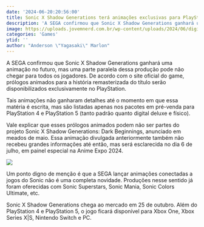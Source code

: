```yaml
---
date: '2024-06-20:20:56:00'
title: Sonic X Shadow Generations terá animações exclusivas para PlayStation
description: 'A SEGA confirmou que Sonic X Shadow Generations ganhará uma animação no futuro, mas uma parte paralela dessa produção pode não chegar para todos os jogadores. De acordo com o site oficial do game, prólogos animados para a história remasterizada do título serão disponibilizados exclusivamente no PlayStation.'
image: https://uploads.jovemnerd.com.br/wp-content/uploads/2024/06/digital_standard_edition_en_1__s92g30.jpg
categories: 'Games'
ytid: ''
author: "Anderson \"Yagasaki\" Marlon"
---
```


A SEGA confirmou que Sonic X Shadow Generations ganhará uma animação no futuro, mas uma parte paralela dessa produção pode não chegar para todos os jogadores. De acordo com o site oficial do game, prólogos animados para a história remasterizada do título serão disponibilizados exclusivamente no PlayStation.

Tais animações não ganharam detalhes até o momento em que essa matéria é escrita, mas são listadas apenas nos pacotes em pré-venda para PlayStation 4 e PlayStation 5 (tanto padrão quanto digital deluxe e físico).

Vale explicar que esses prólogos animados podem não ser partes do projeto Sonic X Shadow Generations: Dark Beginnings, anunciado em meados de maio. Essa animação divulgada anteriormente também não recebeu grandes informações até então, mas será esclarecida no dia 6 de julho, em painel especial na Anime Expo 2024.

![](https://uploads.jovemnerd.com.br/wp-content/uploads/2024/06/screenshot_330__2vo0f85-760x432.jpg)

Um ponto digno de menção é que a SEGA lançar animações conectadas a jogos do Sonic não é uma completa novidade. Produções nesse sentido já foram oferecidas com Sonic Superstars, Sonic Mania, Sonic Colors Ultimate, etc.

Sonic X Shadow Generations chega ao mercado em 25 de outubro. Além do PlayStation 4 e PlayStation 5, o jogo ficará disponível para Xbox One, Xbox Series X|S, Nintendo Switch e PC.
